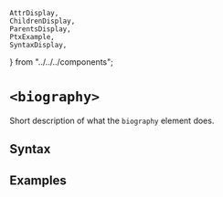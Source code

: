     AttrDisplay,
    ChildrenDisplay,
    ParentsDisplay,
    PtxExample,
    SyntaxDisplay,
} from "../../../components";

# `<biography>`

Short description of what the `biography` element does.

## Syntax

<SyntaxDisplay name="biography" />

## Examples

    